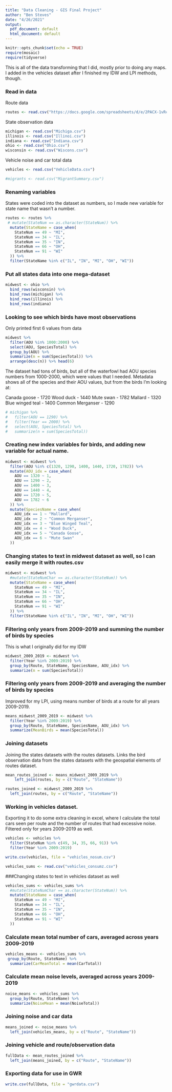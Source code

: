 ```yaml
---
title: "Data Cleaning - GIS Final Project"
author: "Ben Steves"
date: "4/26/2021"
output:
  pdf_document: default
  html_document: default
---
```


```r
knitr::opts_chunk$set(echo = TRUE)
require(mosaic)
require(tidyverse)
```

This is all of the data transforming that I did, mostly prior to doing any maps. I added in the vehicles dataset after I finished my IDW and LPI methods, though. 


### Read in data

Route data

```r
routes <- read.csv("https://docs.google.com/spreadsheets/d/e/2PACX-1vRcpyEUb1ZT5UaGkvlIeRpjgzebye5ZYN4yFfuzxUUJiif5z8LD9UlEH0REXyJkctL9rDTSr8o4BVlG/pub?output=csv")
```

State observation data

```r
michigan <- read.csv("Michiga.csv")
illinois <- read.csv("Illinoi.csv")
indiana <- read.csv("Indiana.csv")
ohio <- read.csv("Ohio.csv")
wisconsin <- read.csv("Wiscons.csv")
```

Vehicle noise and car total data

```r
vehicles <- read.csv("VehicleData.csv")
```

```r
#migrants <- read.csv("MigrantSummary.csv")
```


### Renaming variables

States were coded into the dataset as numbers, so I made new variable for state name that wasn't a number.

```r
routes <- routes %>%
 # mutate(StateNum == as.character(StateNum)) %>%
  mutate(StateName = case_when(
    StateNum == 49 ~ "MI",
    StateNum == 34 ~ "IL",
    StateNum == 35 ~ "IN",
    StateNum == 66 ~ "OH",
    StateNum == 91 ~ "WI"
  )) %>%
  filter(StateName %in% c("IL", "IN", "MI", "OH", "WI"))
```

### Put all states data into one mega-dataset

```r
midwest <- ohio %>%
  bind_rows(wisconsin) %>%
  bind_rows(michigan) %>%
  bind_rows(illinois) %>%
  bind_rows(indiana)
```

### Looking to see which birds have most observations

Only printed first 6 values from data

```r
midwest %>%
  filter(AOU %in% 1000:2000) %>%
  select(AOU, SpeciesTotal) %>%
  group_by(AOU) %>%
  summarize(n = sum(SpeciesTotal)) %>%
  arrange(desc(n)) %>% head(6)
```

The dataset had tons of birds, but all of the waterfowl had AOU species numbers from 1000-2000, which were values that I needed. Metadata shows all of the species and their AOU values, but from the birds I'm looking at:

Canada goose - 1720
Wood duck - 1440
Mute swan - 1782
Mallard - 1320
Blue winged teal - 1400
Common Merganser - 1290

```r
# michigan %>%
#   filter(AOU == 1290) %>%
#   filter(Year == 2000) %>%
#   select(AOU, SpeciesTotal) %>%
#   summarize(n = sum(SpeciesTotal))
```

### Creating new index variables for birds, and adding new variable for actual name. 

```r
midwest <- midwest %>%
  filter(AOU %in% c(1320, 1290, 1400, 1440, 1720, 1782)) %>%  
  mutate(AOU_idx = case_when(
    AOU == 1320 ~ 1,
    AOU == 1290 ~ 2,
    AOU == 1400 ~ 3,
    AOU == 1440 ~ 4,
    AOU == 1720 ~ 5,
    AOU == 1782 ~ 6
  )) %>%
  mutate(SpeciesName = case_when(
    AOU_idx == 1 ~ "Mallard",
    AOU_idx == 2 ~ "Common Merganser",
    AOU_idx == 3 ~ "Blue Winged Teal",
    AOU_idx == 4 ~ "Wood Duck",
    AOU_idx == 5 ~ "Canada Goose",
    AOU_idx == 6 ~ "Mute Swan"
  ))
```

### Changing states to text in midwest dataset as well, so I can easily merge it with routes.csv

```r
midwest <- midwest %>%
  #mutate(StateNumChar == as.character(StateNum)) %>%
  mutate(StateName = case_when(
    StateNum == 49 ~ "MI",
    StateNum == 34 ~ "IL",
    StateNum == 35 ~ "IN",
    StateNum == 66 ~ "OH",
    StateNum == 91 ~ "WI"
  )) %>%
  filter(StateName %in% c("IL", "IN", "MI", "OH", "WI"))
```

### Filtering only years from 2009-2019 and summing the number of birds by species

This is what I originally did for my IDW

```r
midwest_2009_2019 <- midwest %>%
  filter(Year %in% 2009:2019) %>%
  group_by(Route, StateName, SpeciesName, AOU_idx) %>%
  summarize(n = sum(SpeciesTotal))
```

### Filtering only years from 2009-2019 and averaging the number of birds by species

Improved for my LPI, using means number of birds at a route for all years 2009-2019. 

```r
means_midwest_2009_2019 <- midwest %>%
  filter(Year %in% 2009:2019) %>%
  group_by(Route, StateName, SpeciesName, AOU_idx) %>%
  summarize(MeanBirds = mean(SpeciesTotal))
```

### Joining datasets

Joining the states datasets with the routes datasets. Links the bird observation data from the states datasets with the geospatial elements of routes dataset. 

```r
mean_routes_joined <- means_midwest_2009_2019 %>%
    left_join(routes, by = c("Route", "StateName"))
```

```r
routes_joined <- midwest_2009_2019 %>%
  left_join(routes, by = c("Route", "StateName"))
```

### Working in vehicles dataset. 

Exporting it to do some extra cleaning in excel, where I calculate the total cars seen per route and the number of routes that had excessive noise. Filtered only for years 2009-2019 as well. 

```r
vehicles <- vehicles %>%
  filter(StateNum %in% c(49, 34, 35, 66, 91)) %>%
  filter(Year %in% 2009:2019)
```

```r
write.csv(vehicles, file = "vehicles_nosum.csv")
```

```r
vehicles_sums <- read.csv("vehicles_consumz.csv")
```

###Changing states to text in vehicles dataset as well

```r
vehicles_sums <- vehicles_sums %>%
  #mutate(StateNumChar == as.character(StateNum)) %>%
  mutate(StateName = case_when(
    StateNum == 49 ~ "MI",
    StateNum == 34 ~ "IL",
    StateNum == 35 ~ "IN",
    StateNum == 66 ~ "OH",
    StateNum == 91 ~ "WI"
  ))
```

### Calculate mean total number of cars, averaged across years 2009-2019

```r
vehicles_means <- vehicles_sums %>%
 group_by(Route, StateName) %>%
  summarize(CarMeanTotal = mean(CarTotal))
```

### Calculate mean noise levels, averaged across years 2009-2019

```r
noise_means <- vehicles_sums %>%
  group_by(Route, StateName) %>%
  summarize(NoiseMean = mean(NoiseTotal))
```

### Joining noise and car data

```r
means_joined <- noise_means %>%
  left_join(vehicles_means, by = c("Route", "StateName"))
```

### Joining vehicle and route/observation data

```r
fullData <- mean_routes_joined %>%
  left_join(means_joined, by = c("Route", "StateName"))
```

### Exporting data for use in GWR

```r
write.csv(fullData, file = "gwrdata.csv")
```






